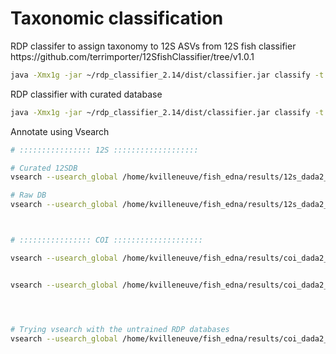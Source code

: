 # Taxonomic classification {-}

RDP classifer to assign taxonomy to 12S ASVs from 12S fish classifier https://github.com/terrimporter/12SfishClassifier/tree/v1.0.1
```{bash, eval = FALSE}
java -Xmx1g -jar ~/rdp_classifier_2.14/dist/classifier.jar classify -t /home/kvilleneuve/fish_edna/database/12Sfishclassifier/mydata_trained/rRNAClassifier.properties -o /home/kvilleneuve/fish_edna/outputs/workflow_output/12s_dada2_rdpraw_annotation.out -q /home/kvilleneuve/fish_edna/outputs/workflow_output/12s_dada2_biostring4annotation.fna
``` 

RDP classifier with curated database 
```{bash, eval = FALSE}
java -Xmx1g -jar ~/rdp_classifier_2.14/dist/classifier.jar classify -t /home/kvilleneuve/fish_edna/database/curated12s_db/12s_training_files/rRNAClassifier.properties -o /home/kvilleneuve/fish_edna/outputs/workflow_output/12s_dada2_rdpcur_annotation.out -q /home/kvilleneuve/fish_edna/outputs/workflow_output/12s_dada2_biostring4annotation.fna
``` 



Annotate using Vsearch  

```{bash, eval = FALSE}
# :::::::::::::::: 12S :::::::::::::::::::

# Curated 12SDB
vsearch --usearch_global /home/kvilleneuve/fish_edna/results/12s_dada2_biostring4annotation.fna -db /home/kvilleneuve/fish_edna/database/curated_database/12s_alberta_curated_combined_derep.fasta --blast6out /home/kvilleneuve/fish_edna/results/12s_dada2_vsearch_cur_annotation.out --top_hits_only --notrunclabels --id 0.70 --id 0.70 --maxaccepts 0 --maxrejects 0

# Raw DB 
vsearch --usearch_global /home/kvilleneuve/fish_edna/results/12s_dada2_biostring4annotation.fna -db /home/kvilleneuve/fish_edna/database/12Sfishclassifier/mydata_training/12S_rdp.fasta --blast6out  /home/kvilleneuve/fish_edna/results/12s_dada2_vsearch_raw_annotation.out --dbmatched /home/kvilleneuve/fish_edna/results/12s_dada2_vsearch_raw_match.fasta --alnout /home/kvilleneuve/fish_edna/results/12s_dada2_vsearch_raw_test.out --top_hits_only --notrunclabels --id 0.70 --maxaccepts 0 --maxrejects 0



# :::::::::::::::: COI ::::::::::::::::::::

vsearch --usearch_global /home/kvilleneuve/fish_edna/results/coi_dada2_biostring4annotation.fna -db /home/kvilleneuve/fish_edna/database/curated_database/coi/coi_alberta_curated_combined_derep.fasta --blast6out  /home/kvilleneuve/fish_edna/results/curated_db/coi_dada2_vsearch_curated.out --top_hits_only --notrunclabels --id 0.70 --maxaccepts 0 --maxrejects 0


vsearch --usearch_global /home/kvilleneuve/fish_edna/results/coi_dada2_biostring4annotation.fna -db /home/kvilleneuve/fish_edna/database/curated_database/coi/alberta_curated_combinedCOI.fasta --blast6out  /home/kvilleneuve/fish_edna/results/curated_db/coi_dada2_vsearch_curated.out --top_hits_only --notrunclabels --id 0.70 --maxaccepts 0 --maxrejects 0




# Trying vsearch with the untrained RDP databases
vsearch --usearch_global /home/kvilleneuve/fish_edna/results/coi_dada2_biostring4annotation.fna -db /home/kvilleneuve/fish_edna/database/raw_db/RDP_COI.fasta --blast6out /home/kvilleneuve/fish_edna/results/curated_db/coi_dada2_vsearch_rdpraw.out --top_hits_only --notrunclabels --id 0.70 --maxaccepts 0 --maxrejects 0
```

